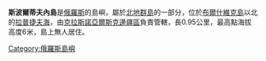'''斯波爾蒂夫內島'''是[[俄羅斯|俄羅斯]]的島嶼，屬於[[北地群島|北地群島]]的一部分，位於[[布爾什維克島|布爾什維克島]]以北的[[拉普捷夫海|拉普捷夫海]]，由[[克拉斯諾亞爾斯克邊疆區|克拉斯諾亞爾斯克邊疆區]]負責管轄，長0.95公里，最高點海拔高度6米，島上無人居住。

{{Russia-geo-stub}}
[[Category:俄羅斯島嶼|Category:俄羅斯島嶼]]